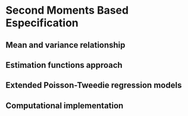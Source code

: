 # Second Moments Based Especification #

## Mean and variance relationship ##

## Estimation functions approach ##

## Extended Poisson-Tweedie regression models ##

## Computational implementation ##
